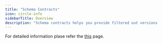 ---
title: "Schema Contracts"
icon: circle-info
sidebarTitle: Overview
description: "Schema contracts helps you provide filtered out versions of your composed graph to different customers."
---

For detailed information plase refer the [this](/concepts/schema-contracts) page.

